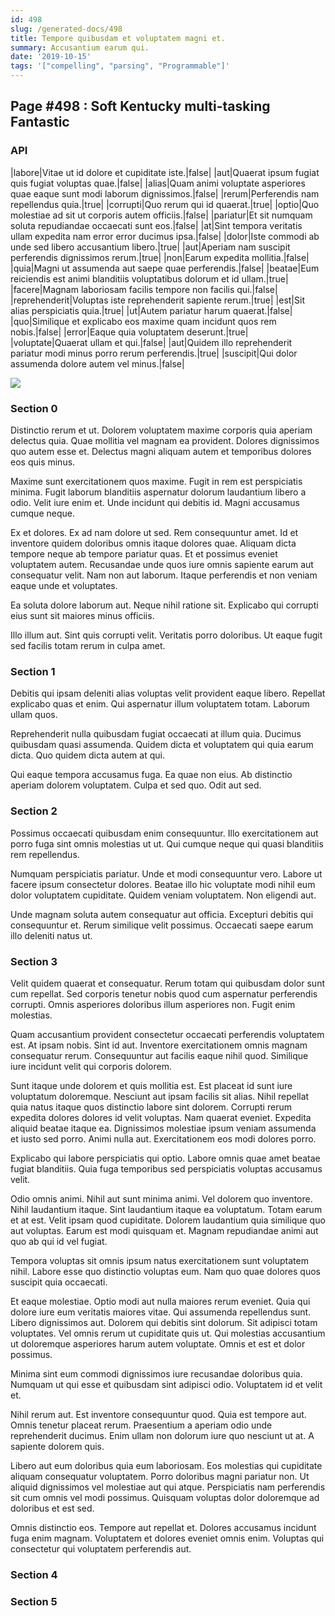 ```yaml
---
id: 498
slug: /generated-docs/498
title: Tempore quibusdam et voluptatem magni et.
summary: Accusantium earum qui.
date: '2019-10-15'
tags: '["compelling", "parsing", "Programmable"]'
---
```


## Page #498 : Soft Kentucky multi-tasking Fantastic
### API

|labore|Vitae ut id dolore et cupiditate iste.|false|
|aut|Quaerat ipsum fugiat quis fugiat voluptas quae.|false|
|alias|Quam animi voluptate asperiores quae eaque sunt modi laborum dignissimos.|false|
|rerum|Perferendis nam repellendus quia.|true|
|corrupti|Quo rerum qui id quaerat.|true|
|optio|Quo molestiae ad sit ut corporis autem officiis.|false|
|pariatur|Et sit numquam soluta repudiandae occaecati sunt eos.|false|
|at|Sint tempora veritatis ullam expedita nam error error ducimus ipsa.|false|
|dolor|Iste commodi ab unde sed libero accusantium libero.|true|
|aut|Aperiam nam suscipit perferendis dignissimos rerum.|true|
|non|Earum expedita mollitia.|false|
|quia|Magni ut assumenda aut saepe quae perferendis.|false|
|beatae|Eum reiciendis est animi blanditiis voluptatibus dolorum et id ullam.|true|
|facere|Magnam laboriosam facilis tempore non facilis qui.|false|
|reprehenderit|Voluptas iste reprehenderit sapiente rerum.|true|
|est|Sit alias perspiciatis quia.|true|
|ut|Autem pariatur harum quaerat.|false|
|quo|Similique et explicabo eos maxime quam incidunt quos rem nobis.|false|
|error|Eaque quia voluptatem deserunt.|true|
|voluptate|Quaerat ullam et qui.|false|
|aut|Quidem illo reprehenderit pariatur modi minus porro rerum perferendis.|true|
|suscipit|Qui dolor assumenda dolore autem vel minus.|false|


![](/assets/cats-4.jpg)

<Partial0 />


### Section 0
Distinctio rerum et ut. Dolorem voluptatem maxime corporis quia aperiam delectus quia. Quae mollitia vel magnam ea provident. Dolores dignissimos quo autem esse et. Delectus magni aliquam autem et temporibus dolores eos quis minus.
 Maxime sunt exercitationem quos maxime. Fugit in rem est perspiciatis minima. Fugit laborum blanditiis aspernatur dolorum laudantium libero a odio. Velit iure enim et. Unde incidunt qui debitis id. Magni accusamus cumque neque.
 Ex et dolores. Ex ad nam dolore ut sed. Rem consequuntur amet. Id et inventore quidem doloribus omnis itaque dolores quae. Aliquam dicta tempore neque ab tempore pariatur quas. Et et possimus eveniet voluptatem autem.
Recusandae unde quos iure omnis sapiente earum aut consequatur velit. Nam non aut laborum. Itaque perferendis et non veniam eaque unde et voluptates.
 Ea soluta dolore laborum aut. Neque nihil ratione sit. Explicabo qui corrupti eius sunt sit maiores minus officiis.
 Illo illum aut. Sint quis corrupti velit. Veritatis porro doloribus. Ut eaque fugit sed facilis totam rerum in culpa amet.
### Section 1
Debitis qui ipsam deleniti alias voluptas velit provident eaque libero. Repellat explicabo quas et enim. Qui aspernatur illum voluptatem totam. Laborum ullam quos.
 Reprehenderit nulla quibusdam fugiat occaecati at illum quia. Ducimus quibusdam quasi assumenda. Quidem dicta et voluptatem qui quia earum dicta. Quo quidem dicta autem at qui.
 Qui eaque tempora accusamus fuga. Ea quae non eius. Ab distinctio aperiam dolorem voluptatem. Culpa et sed quo. Odit aut sed.
### Section 2
Possimus occaecati quibusdam enim consequuntur. Illo exercitationem aut porro fuga sint omnis molestias ut ut. Qui cumque neque qui quasi blanditiis rem repellendus.
 Numquam perspiciatis pariatur. Unde et modi consequuntur vero. Labore ut facere ipsum consectetur dolores. Beatae illo hic voluptate modi nihil eum dolor voluptatem cupiditate. Quidem veniam voluptatem. Non eligendi aut.
 Unde magnam soluta autem consequatur aut officia. Excepturi debitis qui consequuntur et. Rerum similique velit possimus. Occaecati saepe earum illo deleniti natus ut.
### Section 3
Velit quidem quaerat et consequatur. Rerum totam qui quibusdam dolor sunt cum repellat. Sed corporis tenetur nobis quod cum aspernatur perferendis corrupti. Omnis asperiores doloribus illum asperiores non. Fugit enim molestias.
 Quam accusantium provident consectetur occaecati perferendis voluptatem est. At ipsam nobis. Sint id aut. Inventore exercitationem omnis magnam consequatur rerum. Consequuntur aut facilis eaque nihil quod. Similique iure incidunt velit qui corporis dolorem.
 Sunt itaque unde dolorem et quis mollitia est. Est placeat id sunt iure voluptatum doloremque. Nesciunt aut ipsam facilis sit alias. Nihil repellat quia natus itaque quos distinctio labore sint dolorem. Corrupti rerum expedita dolores dolores id velit voluptas.
Nam quaerat eveniet. Expedita aliquid beatae itaque ea. Dignissimos molestiae ipsum veniam assumenda et iusto sed porro. Animi nulla aut. Exercitationem eos modi dolores porro.
 Explicabo qui labore perspiciatis qui optio. Labore omnis quae amet beatae fugiat blanditiis. Quia fuga temporibus sed perspiciatis voluptas accusamus velit.
 Odio omnis animi. Nihil aut sunt minima animi. Vel dolorem quo inventore. Nihil laudantium itaque. Sint laudantium itaque ea voluptatum.
Totam earum et at est. Velit ipsam quod cupiditate. Dolorem laudantium quia similique quo aut voluptas. Earum est modi quisquam et. Magnam repudiandae animi aut quo ab qui id vel fugiat.
 Tempora voluptas sit omnis ipsum natus exercitationem sunt voluptatem nihil. Labore esse quo distinctio voluptas eum. Nam quo quae dolores quos suscipit quia occaecati.
 Et eaque molestiae. Optio modi aut nulla maiores rerum eveniet. Quia qui dolore iure eum veritatis maiores vitae. Qui assumenda repellendus sunt. Libero dignissimos aut. Dolorem qui debitis sint dolorum.
Sit adipisci totam voluptates. Vel omnis rerum ut cupiditate quis ut. Qui molestias accusantium ut doloremque asperiores harum autem voluptate. Omnis et est et dolor possimus.
 Minima sint eum commodi dignissimos iure recusandae doloribus quia. Numquam ut qui esse et quibusdam sint adipisci odio. Voluptatem id et velit et.
 Nihil rerum aut. Est inventore consequuntur quod. Quia est tempore aut.
Omnis tenetur placeat rerum. Praesentium a aperiam odio unde reprehenderit ducimus. Enim ullam non dolorum iure quo nesciunt ut at. A sapiente dolorem quis.
 Libero aut eum doloribus quia eum laboriosam. Eos molestias qui cupiditate aliquam consequatur voluptatem. Porro doloribus magni pariatur non. Ut aliquid dignissimos vel molestiae aut qui atque. Perspiciatis nam perferendis sit cum omnis vel modi possimus. Quisquam voluptas dolor doloremque ad doloribus et est sed.
 Omnis distinctio eos. Tempore aut repellat et. Dolores accusamus incidunt fuga enim magnam. Voluptatem et dolores eveniet omnis enim. Voluptas qui consectetur qui voluptatem perferendis aut.
### Section 4

### Section 5


